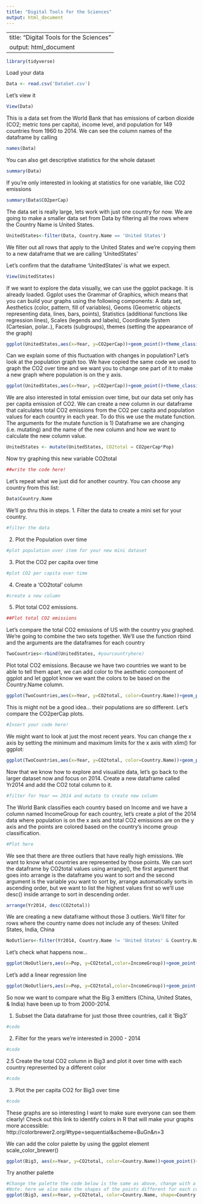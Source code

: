 ```yaml
---
title: "Digital Tools for the Sciences"
output: html_document
---
```

---
title: "Digital Tools for the Sciences"
output: html_document
---

```r
library(tidyverse)
```

Load your data

```r
Data <- read.csv('DataSet.csv')
```

Let's view it
```r
View(Data)
```
This is a data set from the World Bank that has emissions of carbon dioxide (CO2; metric tons per capita), income level,  and population for 149 countries from 1960 to 2014. We can see the column names of the dataframe by calling

```r
names(Data)
```

You can also get descriptive statistics for the whole dataset
```r
summary(Data)

```

If you’re only interested in looking at statistics for one variable, like CO2 emissions
```r
summary(Data$CO2perCap)
```
The data set is really large, lets work with just one country for now. We are going to make a smaller data set from Data by filtering all the rows where the Country Name is United States.

```r
UnitedStates<-filter(Data, Country.Name == 'United States')
```
We filter out all rows that apply to the United States and we’re copying them to a new dataframe that we are calling ‘UnitedStates’

Let’s confirm that the dataframe ‘UnitedStates’ is what we expect.
```r
View(UnitedStates)
```

If we want to explore the data visually, we can use the ggplot package. It is already loaded. 
Ggplot uses the Grammar of Graphics, which means that you can build your graphs using the following components: A data set, Aesthetics (color, pattern, fill of variables), Geoms (Geometric objects representing data, lines, bars, points), Statistics (additional functions like regression lines), Scales (legends and labels), Coordinate System (Cartesian, polar..), Facets (subgroups), themes (setting the appearance of the graph)


```r
ggplot(UnitedStates,aes(x=Year, y=CO2perCap))+geom_point()+theme_classic()
```

Can we explain some of this fluctuation with changes in population? Let's look at the population graph too. We have copied the same code we used to graph the CO2 over time and we want you to change one part of it to make a new graph where population is on the y axis.  

```r
ggplot(UnitedStates,aes(x=Year, y=CO2perCap))+geom_point()+theme_classic()
```

We are also interested in total emission over time, but our data set only has per capita emission of CO2.  We can create a new column in our dataframe that calculates total CO2 emissions from the CO2 per capita and population values for each country in each year.  To do this we use the mutate function.  The arguments for the mutate function is 1) Dataframe we are changing (i.e. mutating) and the name of the new column and how we want to calculate the new column value.  

```r
UnitedStates <- mutate(UnitedStates, CO2total = CO2perCap*Pop)
```
Now try graphing this new variable CO2total

```r
##write the code here! 
```
Let’s repeat what we just did for another country. You can choose any country from this list:

```r
Data$Country.Name
```

We’ll go thru this in steps.
1. Filter the data to create a mini set for your country.

```r
#filter the data
```
2. Plot the Population over time
```r
#plot population over item for your new mini dataset
```

3. Plot the CO2 per capita over time
```r
#plot CO2 per capita over time
```

4. Create a 'CO2total' column
```r
#create a new column
```

5. Plot total CO2 emissions.
```r
##Plot total CO2 emissions
```

Let's compare the total CO2 emissions of US with the country you graphed. We're going to combine the two sets together. We’ll use the function rbind and the arguments are the dataframes for each country

```r
TwoCountries<-rbind(UnitedStates, #yourcountryhere)
```

Plot total CO2 emissions. Because we have two countries we want to be able to tell them apart, we can add color to the aesthetic component of ggplot and let ggplot know we want the colors to be based on the Country.Name column. 

```r
ggplot(TwoCountries,aes(x=Year, y=CO2total, color=Country.Name))+geom_point()+theme_classic()
```

This is might not be a good idea... their populations are so different.  Let's compare the CO2perCap plots.

```r
#Insert your code here!
```
We might want to look at just the most recent years. You can change the x axis by setting the minimum and maximum limits for the x axis with xlim() for ggplot:  

```r
ggplot(TwoCountries,aes(x=Year, y=CO2total, color=Country.Name))+geom_point()+theme_classic()+xlim(2000,2014)
```

Now that we know how to explore and visualize data, let's go back to the larger dataset now and focus on 2014. Create a new dataframe called Yr2014 and add the CO2 total column to it. 

```r
#filter for Year == 2014 and mutate to create new column
```

The World Bank classifies each country based on Income and we have a column named IncomeGroup for each country, let’s create a plot of the 2014 data where population is on the x axis and total CO2 emissions are on the y axis and the points are colored based on the country’s income group classification.  

```r
#Plot here
```
We see that there are three outliers that have really high emissions. We want to know what countries are represented by those points.  We can sort the dataframe by CO2total values using arrange(), the first argument that goes into arrange is the dataframe you want to sort and the second argument is the variable you want to sort by, arrange automatically sorts in ascending order, but we want to list the highest values first so we’ll use desc() inside arrange to sort in descending order. 

```r
arrange(Yr2014, desc(CO2total))
```

We are creating a new dataframe without those 3 outliers. We’ll filter for rows where the country name does not include any of theses: United States, India, China

```r
NoOutliers<-filter(Yr2014, Country.Name != 'United States' & Country.Name !='India' & Country.Name !='China')
```

Let’s check what happens now...

```r
ggplot(NoOutliers,aes(x=Pop, y=CO2total,color=IncomeGroup))+geom_point()

```

Let’s add a linear regression line 
```r
ggplot(NoOutliers,aes(x=Pop, y=CO2total,color=IncomeGroup))+geom_point()+geom_smooth(method="lm")+theme_classic()
```

So now we want to compare what the Big 3 emitters (China, United States, & India) have been up to from 2000-2014. 

1. Subset the Data dataframe for just those three countries, call it 'Big3'
```r
#code
```

2. Filter for the years we're interested in 2000 - 2014
```r
#code
```

2.5 Create the total CO2 column in Big3 and plot it over time with each country represented by a different color
```r
#code
```
3. Plot the per capita CO2 for Big3 over time 
```r
#code
```
These graphs are so interesting I want to make sure everyone can see them clearly! Check out this link to identify colors in R that will make your graphs more accessible:
http://colorbrewer2.org/#type=sequential&scheme=BuGn&n=3

We can add the color palette by using the ggplot element scale_color_brewer()

```r
ggplot(Big3, aes(x=Year, y=CO2total, color=Country.Name))+geom_point()+scale_color_brewer(palette='Paired')+theme_classic()
```
Try another palette
```r
#Change the palette the code below is the same as above, change with a new palette name 
#Note: here we also make the shapes of the points different for each country by adding shape=Country.Name to the aes()
ggplot(Big3, aes(x=Year, y=CO2total, color=Country.Name, shape=Country.Name))+geom_point(size=2)+scale_color_brewer(palette='Paired')+theme_classic()

```


